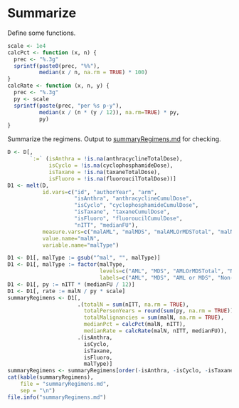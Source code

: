 # Summarize

Define some functions.


```r
scale <- 1e4
calcPct <- function (x, n) {
  prec <- "%.3g"
  sprintf(paste0(prec, "%%"),
          median(x / n, na.rm = TRUE) * 100)
}
calcRate <- function (x, n, y) {
  prec <- "%.3g"
  py <- scale
  sprintf(paste(prec, "per %s p-y"),
          median(x / (n * (y / 12)), na.rm=TRUE) * py,
          py)
}
```

Summarize the regimens.
Output to [summaryRegimens.md](summaryRegimens.md) for checking.


```r
D <- D[,
       `:=` (isAnthra = !is.na(anthracyclineTotalDose),
             isCyclo = !is.na(cyclophosphamideDose),
             isTaxane = !is.na(taxaneTotalDose),
             isFluoro = !is.na(fluoroucilTotalDose))]
D1 <- melt(D,
           id.vars=c("id", "authorYear", "arm",
                     "isAnthra", "anthracyclineCumulDose",
                     "isCyclo", "cyclophosphamideCumulDose",
                     "isTaxane", "taxaneCumulDose",
                     "isFluoro", "fluoroucilCumulDose",
                     "nITT", "medianFU"),
           measure.vars=c("malAML", "malMDS", "malAMLOrMDSTotal", "malNonBreastSolid"),
           value.name="malN",
           variable.name="malType")

D1 <- D1[, malType := gsub("^mal", "", malType)]
D1 <- D1[, malType := factor(malType,
                             levels=c("AML", "MDS", "AMLOrMDSTotal", "NonBreastSolid"),
                             labels=c("AML", "MDS", "AML or MDS", "Non-Breast Solid"))]
D1 <- D1[, py := nITT * (medianFU / 12)]
D1 <- D1[, rate := malN / py * scale]
summaryRegimens <- D1[,
                      .(totalN = sum(nITT, na.rm = TRUE),
                        totalPersonYears = round(sum(py, na.rm = TRUE)),
                        totalMalignancies = sum(malN, na.rm = TRUE),
                        medianPct = calcPct(malN, nITT),
                        medianRate = calcRate(malN, nITT, medianFU)),
                      .(isAnthra,
                        isCyclo,
                        isTaxane,
                        isFluoro,
                        malType)]
summaryRegimens <- summaryRegimens[order(-isAnthra, -isCyclo, -isTaxane, -isFluoro, malType)]
cat(kable(summaryRegimens),
    file = "summaryRegimens.md",
    sep = "\n")
file.info("summaryRegimens.md")
```
